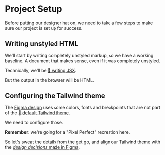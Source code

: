 # Project Setup

<EpicVideo url="https://www.epicweb.dev/workshops/pixel-perfect-figma-to-tailwind/project-setup/setting-up-tailwind-for-a-custom-design" />

Before putting our designer hat on, we need to take a few steps to make sure our project is set up for success.

## Writing unstyled HTML

We'll start by writing completely unstyled markup, so we have a working baseline. A document that makes sense, even if it was completely unstyled.

Technically, we'll be [📜 writing JSX](https://react.dev/learn/writing-markup-with-jsx).

But the output in the browser will be HTML.

## Configuring the Tailwind theme

The [Figma design](https://www.figma.com/file/P7JAJ2NX6SOw72iTa8eyjl/Pixel-Perfect-Tailwind?type=design&node-id=0%3A1&mode=design&t=WVR4uy4alsTwrVTc-1) uses some colors, fonts and breakpoints that are not part of the [📜 default Tailwind theme](https://tailwindcss.com/docs/theme).

We need to configure those.

**Remember**: we're going for a "Pixel Perfect" recreation here.

So let's sweat the details from the get go, and align our Tailwind theme with the [_design decisions_ made in Figma](https://www.figma.com/file/P7JAJ2NX6SOw72iTa8eyjl/Pixel-Perfect-Tailwind?type=design&node-id=0%3A1&mode=design&t=WVR4uy4alsTwrVTc-1).
